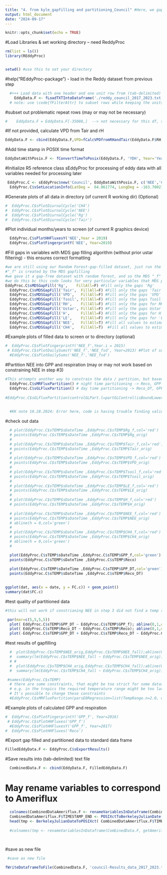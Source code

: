 ```yaml
---
title: "4. from kyle_gapfilling and partitioning_Council" #Here, we gapfill and partition the fluxes 
output: html_document
date: "2024-09-17"
---
```



```r
knitr::opts_chunk$set(echo = TRUE)
```

#Load Libraries & set working directory -- need ReddyProc
```r
rm(list = ls())
library(REddyProc)


setwd() #use this to set your directory
```

#help("REddyProc-package") - load in the Reddy dataset from previous step 
```r
  #+++ Load data with one header and one unit row from (tab-delimited) text file
    EddyData.F <- fLoadTXTIntoDataframe('./reddy_council_2017_2023.txt')
  # note: use \code{fFilterAttr} to subset rows while keeping the units attributes
```

#subset out problematic repeat rows (may or may not be necessary)
```r
#    EddyData.F = EddyData.F[-35088,]  --> not necessary for this df, so commented out 
```
    
#If not provided, calculate VPD from Tair and rH
```r
EddyData.F <- cbind(EddyData.F,VPD=fCalcVPDfromRHandTair(EddyData.F$RH, EddyData.F$Tair))
```
  
#Add time stamp in POSIX time format
```r
EddyDataWithPosix.F <- fConvertTimeToPosix(EddyData.F, 'YDH', Year='Year', Day='DoY', Hour='Hour')
```

#Initialize R5 reference class sEddyProc for processing of eddy data with all variables needed for processing later
```r
 EddyProc.C <- sEddyProc$new('Council', EddyDataWithPosix.F, c('NEE','CH4','H','LE','Ustar','Rg','Tair','Tsoil','RH','VPD'))
  EddyProc.C$sSetLocationInfo(LatDeg =  64.861774, LongDeg = -163.700214, TimeZoneHour = -9) #coordinates for council, with hour difference from UTC (-9)
```

 
#Generate plots of all data in directory \plots (of current R working dir) (Optional)
```r
#  EddyProc.C$sPlotDiurnalCycle('CH4')
#  EddyProc.C$sPlotDiurnalCycle('NEE')
#  EddyProc.C$sPlotDiurnalCycle('Rg')
#  EddyProc.C$sPlotDiurnalCycle('Tair')
```

#Plot individual months/years to screen (of current R graphics device)
```r
  EddyProc.C$sPlotHHFluxesY('NEE',Year = 2019)
  EddyProc.C$sPlotFingerprintY('NEE', Year=2019)
```

#Fill gaps in variables with MDS gap filling algorithm (without prior ustar filtering) - this ensures correct formatting
```r
#we are still using our Random Forest-gap-filled dataset, just run the MDS as well to double check 
#"_f" is created by the MDS gapfilling 
#we gave it a gap-free dataset with random forest, and so the MDS "_f" product should match our gap-filled random forest data
#we do this bc this code looks for very particular variables that MDS provides -- so it's redundant but is what's needed to make sure the data is in the correct format
EddyProc.C$sMDSGapFill('Rg',    FillAll=F) #Fill only the gaps 'Rg'
  EddyProc.C$sMDSGapFill('Tair',  FillAll=F) #Fill only the gaps 'Tair'
  EddyProc.C$sMDSGapFill('VPD',   FillAll=F) #Fill only the gaps 'VPD'
  EddyProc.C$sMDSGapFill('Tsoil', FillAll=F) #Fill only the gaps Tsoil'
  EddyProc.C$sMDSGapFill('RH',    FillAll=F) #Fill only the gaps for RH'
  EddyProc.C$sMDSGapFill('Ustar', FillAll=F) #Fill only the gaps Ustar'
  EddyProc.C$sMDSGapFill('H',     FillAll=F) #Fill only the gaps for H'
  EddyProc.C$sMDSGapFill('LE',    FillAll=F) #Fill only the gaps for 'LE'
  EddyProc.C$sMDSGapFill('NEE',   FillAll=T) #Fill all values to estimate flux uncertainties 
  EddyProc.C$sMDSGapFill('CH4',   FillAll=T)  #Fill all values to estimate flux uncertainties 
```

#Example plots of filled data to screen or to directory \plots (optional)
```r
#  EddyProc.C$sPlotFingerprintY('NEE_f',Year.i = 2015)
 # EddyProc.C$sPlotDailySumsY('NEE_f','NEE_fsd', Year=2013) #Plot of sums with uncertainties
  #EddyProc.C$sPlotDailySums('NEE_f','NEE_fsd')
```

#Partition NEE into GPP and respiration (may or may not work based on constraining NEE in step #3)
```r
#This attempts another way to constrain the data / partition, but based on constraints set in step #3, it may or may not work if a temperature sensitivity cannot be identified 
  EddyProc.C$sMRFluxPartition()	# night time partitioning -> Reco, GPP
  EddyProc.C$sGLFluxPartition()	# day time partitioning -> Reco_DT, GPP_DT Lasslop,
  
#EddyProc.C$sGLFluxPartition(controlGLPart.l=partGLControl(isBoundLowerNEEUncertainty=FALSE))	# day time partitioning -> Reco_DT, GPP_DT
  
  
  #KK note 10.28.2024: Error here, code is having trouble finding valid temp sensitivity -- even with Kyle's cleaning fix, doesn't work -- go back through code, re-check it all?
```

#check out data
```r
  # plot(EddyProc.C$sTEMP$sDateTime ,EddyProc.C$sTEMP$Rg_f,col='red')
  # points(EddyProc.C$sTEMP$sDateTime ,EddyProc.C$sTEMP$Rg_orig)
  # 
  # plot(EddyProc.C$sTEMP$sDateTime ,EddyProc.C$sTEMP$Tair_f,col='red')
  # points(EddyProc.C$sTEMP$sDateTime ,EddyProc.C$sTEMP$Tair_orig)
  # 
  # plot(EddyProc.C$sTEMP$sDateTime ,EddyProc.C$sTEMP$VPD_f,col='red')
  # points(EddyProc.C$sTEMP$sDateTime ,EddyProc.C$sTEMP$VPD_orig)
  # 
  # plot(EddyProc.C$sTEMP$sDateTime ,EddyProc.C$sTEMP$Tsoil_f,col='red')
  # points(EddyProc.C$sTEMP$sDateTime ,EddyProc.C$sTEMP$Tsoil_orig)
  # 
  # plot(EddyProc.C$sTEMP$sDateTime ,EddyProc.C$sTEMP$LE_f,col='red')
  # points(EddyProc.C$sTEMP$sDateTime ,EddyProc.C$sTEMP$LE_orig)
  # 
  # plot(EddyProc.C$sTEMP$sDateTime ,EddyProc.C$sTEMP$H_f,col='red')
  # points(EddyProc.C$sTEMP$sDateTime ,EddyProc.C$sTEMP$H_orig)
  
  # plot(EddyProc.C$sTEMP$sDateTime ,EddyProc.C$sTEMP$NEE_f,col='red')
  # points(EddyProc.C$sTEMP$sDateTime ,EddyProc.C$sTEMP$NEE_orig)
  # abline(h = 0,col='green')
  # 
  # plot(EddyProc.C$sTEMP$sDateTime ,EddyProc.C$sTEMP$CH4_f,col='red')
  # points(EddyProc.C$sTEMP$sDateTime ,EddyProc.C$sTEMP$CH4_orig)  
  # abline(h = 0,col='green')
  # 

  plot(EddyProc.C$sTEMP$sDateTime ,EddyProc.C$sTEMP$GPP_f,col='green')
  points(EddyProc.C$sTEMP$sDateTime ,EddyProc.C$sTEMP$Reco)
  
  plot(EddyProc.C$sTEMP$sDateTime ,EddyProc.C$sTEMP$GPP_DT,col='green')
  points(EddyProc.C$sTEMP$sDateTime ,EddyProc.C$sTEMP$Reco_DT)
  

ggplot(dat, aes(x = date, y = FC.c)) + geom_point()
summary(dat$FC.c)

```

#test quality of partitioned data
```r
#this will not work if constrianing NEE in step 3 did not find a temp sensitivity 

 par(mar=c(5,5,5,5))
  plot( EddyProc.C$sTEMP$GPP_DT ~ EddyProc.C$sTEMP$GPP_f); abline(0,1,col='red')
  plot( EddyProc.C$sTEMP$Reco_DT ~ EddyProc.C$sTEMP$Reco); abline(0,1,col='red')
  plot(-EddyProc.C$sTEMP$GPP_DT + EddyProc.C$sTEMP$Reco_DT ~ EddyProc.C$sTEMP$NEE_f ); abline(0,1,col='red')
```

#test results of gapfilling
```r
  #  plot(EddyProc.C$sTEMP$NEE_orig,EddyProc.C$sTEMP$NEE_fall);abline(0,1,col='red')
  #  summary(lm(EddyProc.C$sTEMP$NEE_fall ~ EddyProc.C$sTEMP$NEE_orig))
  # # 
  #  plot(EddyProc.C$sTEMP$CH4_orig,EddyProc.C$sTEMP$CH4_fall);abline(0,1,col='red')
  #  summary(lm(EddyProc.C$sTEMP$CH4_fall ~ EddyProc.C$sTEMP$CH4_orig))
```

```r
 #names(EddyProc.C$sTEMP)
  # there are some constraints, that might be too strict for some datasets
  # e.g. in the tropics the required temperature range might be too large.
  # It's possible to change these constraints
  #EddyProc.C$sMRFluxPartition(parsE0Regression=list(TempRange.n=2.0, optimAlgorithm="LM")	)  
```

#Example plots of calculated GPP and respiration 
```r
#  EddyProc.C$sPlotFingerprintY('GPP_f', Year=2016)
 # EddyProc.C$sPlotHHFluxes('GPP_f')
  #EddyProc.C$sPlotHHFluxesY('GPP_f', Year=2017)
#  EddyProc.C$sPlotHHFluxes('Reco')
```

#Export gap filled and partitioned data to standard data frame
```r
FilledEddyData.F <- EddyProc.C$sExportResults()
```

#Save results into (tab-delimited) text file 
```r
  CombinedData.F <- cbind(EddyData.F, FilledEddyData.F)
```

# May rename variables to correspond to Ameriflux 
```r
  colnames(CombinedDataAmeriflux.F <- renameVariablesInDataframe(CombinedData.F, getBGC05ToAmerifluxVariableNameMapping() ))
  CombinedDataAmeriflux.F$TIMESTAMP_END <- POSIXctToBerkeleyJulianDate( EddyProc.C$sExportData()[[1]] )
  head(tmp <- BerkeleyJulianDateToPOSIXct( CombinedDataAmeriflux.F$TIMESTAMP_END ))
  
  #colnames(tmp <- renameVariablesInDataframe(CombinedData.F, getAmerifluxToBGC05VariableNameMapping() ))
 
 
```

#save as new file
```r
 #save as new file

fWriteDataframeToFile(CombinedData.F, 'council-Results_data_2017_2023.txt', 'data')
```

  